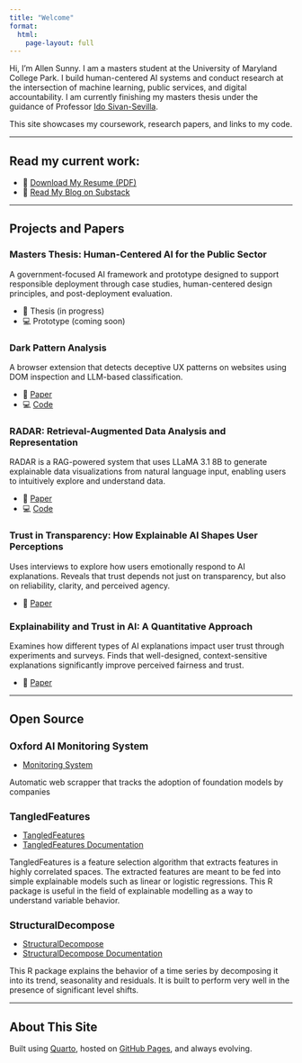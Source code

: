```yaml
---
title: "Welcome"
format:
  html:
    page-layout: full
---
```


Hi, I'm Allen Sunny. I am a masters student at the University of Maryland College Park.  I build human-centered AI systems and conduct research at the intersection of machine learning, public services, and digital accountability. I am currently finishing my masters thesis under the guidance of Professor [Ido Sivan-Sevilla](https://ischool.umd.edu/directory/ido-sivan-sevilla/). 

This site showcases my coursework, research papers, and links to my code.

---

## Read my current work:

- 📄 [Download My Resume (PDF)](papers/Resume.pdf)
- 📝 [Read My Blog on Substack](https://allensai.substack.com/)

---

## Projects and Papers

### Masters Thesis: Human-Centered AI for the Public Sector
A government-focused AI framework and prototype designed to support responsible deployment through case studies, human-centered design principles, and post-deployment evaluation.

- 📄 Thesis (in progress)
- 💻 Prototype (coming soon)


### Dark Pattern Analysis 
A browser extension that detects deceptive UX patterns on websites using DOM inspection and LLM-based classification.

- 📄 [Paper](papers/CMSC_839__Checkpoint4.pdf)
- 💻 [Code](https://github.com/Allen-1242/Dark_Patterns)


### RADAR: Retrieval-Augmented Data Analysis and Representation
RADAR is a RAG-powered system that uses LLaMA 3.1 8B to generate explainable data visualizations from natural language input, enabling users to intuitively explore and understand data.

- 📄 [Paper](papers/INST760.pdf)
- 💻 [Code](https://github.com/Allen-1242/Radar)


### Trust in Transparency: How Explainable AI Shapes User Perceptions
Uses interviews to explore how users emotionally respond to AI explanations. Reveals that trust depends not just on transparency, but also on reliability, clarity, and perceived agency.

- 📄 [Paper](papers/INST_808__User_AI_Research_Final-2.pdf)


### Explainability and Trust in AI: A Quantitative Approach
Examines how different types of AI explanations impact user trust through experiments and surveys. Finds that well-designed, context-sensitive explanations significantly improve perceived fairness and trust.

- 📄 [Paper](papers/INST_808__User_AI_Research.pdf)


---

## Open Source 
<h2 style="font-weight: bold; font-size: 1.25em;">Oxford AI Monitoring System</h2>

- [Monitoring System](https://github.com/Allen-1242/Oxford_AI_Monitoring)

Automatic web scrapper that tracks the adoption of foundation models by companies

<h2 style="font-weight: bold; font-size: 1.25em;">TangledFeatures</h2>

- [TangledFeatures](https://allen-1242.github.io/TangledFeatures/)
- [TangledFeatures Documentation](https://cloud.r-project.org/web/packages/TangledFeatures/TangledFeatures.pdf)

TangledFeatures is a feature selection algorithm that extracts features in highly correlated spaces. The extracted features are meant to be fed into simple explainable models such as linear or logistic regressions. This R package is useful in the field of explainable modelling as a way to understand variable behavior.

<h2 style="font-weight: bold; font-size: 1.25em;">StructuralDecompose</h2>

- [StructuralDecompose](https://allen-1242.github.io/StructuralDecompose/)
- [StructuralDecompose Documentation](https://cloud.r-project.org/web/packages/StructuralDecompose/StructuralDecompose.pdf)

This R package explains the behavior of a time series by decomposing it into its trend, seasonality and residuals. It is built to perform very well in the presence of significant level shifts. 


---



## About This Site

Built using [Quarto](https://quarto.org), hosted on [GitHub Pages](https://pages.github.com), and always evolving.
